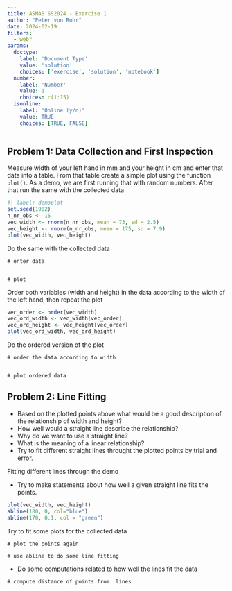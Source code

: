 ```yaml
---
title: ASMAS SS2024 - Exercise 1
author: "Peter von Rohr"
date: 2024-02-19
filters: 
  - webr
params:
  doctype:
    label: 'Document Type'
    value: 'solution'
    choices: ['exercise', 'solution', 'notebook']
  number:
    label: 'Number'
    value: 1
    choices: c(1:15)  
  isonline:
    label: 'Online (y/n)'
    value: TRUE
    choices: [TRUE, FALSE]
---
```



## Problem 1: Data Collection and First Inspection
Measure width of your left hand in mm and your height in cm and enter that data into a table. From that table create a simple plot using the function `plot()`. As a demo, we are first running that with random numbers. After that run the same with the collected data

```r
#| label: demoplot
set.seed(1902)
n_nr_obs <- 15
vec_width <- rnorm(n_nr_obs, mean = 73, sd = 2.5)
vec_height <- rnorm(n_nr_obs, mean = 175, sd = 7.9)
plot(vec_width, vec_height)
```

Do the same with the collected data

```webr-r
# enter data


# plot

```



Order both variables (width and height) in the data according to the width of the left hand, then repeat the plot

```r
vec_order <- order(vec_width)
vec_ord_width <- vec_width[vec_order]
vec_ord_height <- vec_height[vec_order]
plot(vec_ord_width, vec_ord_height)
```

Do the ordered version of the plot

```webr-r
# order the data according to width


# plot ordered data

```


## Problem 2: Line Fitting
* Based on the plotted points above what would be a good description of the relationship of width and height?
* How well would a straight line describe the relationship?
* Why do we want to use a straight line? 
* What is the meaning of a linear relationship?
* Try to fit different straight lines throught the plotted points by trial and error. 

Fitting different lines through the demo


* Try to make statements about how well a given straight line fits the points. 

```r
plot(vec_width, vec_height)
abline(180, 0, col="blue")
abline(170, 0.1, col = "green")
```

Try to fit some plots for the collected data

```webr-r
# plot the points again

# use abline to do some line fitting

```



* Do some computations related to how well the lines fit the data

```webr-r
# compute distance of points from  lines

```

